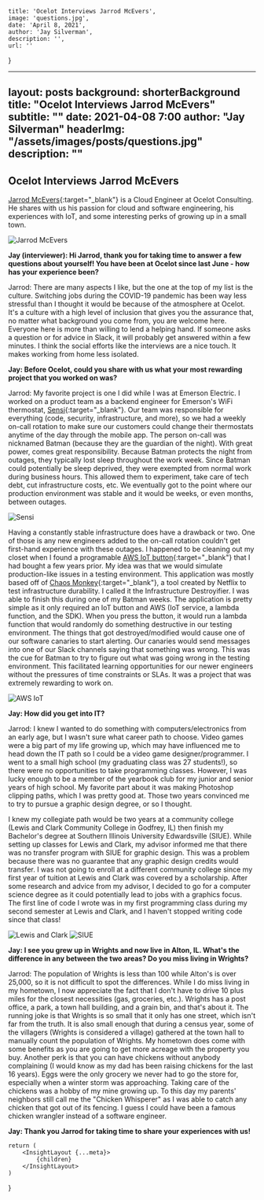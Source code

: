 
    title: 'Ocelot Interviews Jarrod McEvers',
    image: 'questions.jpg',
    date: 'April 8, 2021',
    author: 'Jay Silverman',
    description: '',
    url: ''
}

---
layout:      posts
background:  shorterBackground
title:       "Ocelot Interviews Jarrod McEvers"
subtitle:    ""
date:        2021-04-08 7:00
author:      "Jay Silverman"
headerImg:  "/assets/images/posts/questions.jpg"
description: ""
---

## Ocelot Interviews Jarrod McEvers

[Jarrod McEvers](https://www.linkedin.com/in/jarrod-mcevers-39b02670/){:target="_blank"} is a Cloud Engineer at Ocelot Consulting. He shares with us his passion for cloud and software engineering, his experiences with IoT, and some interesting perks of growing up in a small town.

![Jarrod McEvers](/assets/images/posts/2021-04-06-interview-jarrod/jarrod.jpg)

**Jay (interviewer): Hi Jarrod, thank you for taking time to answer a few questions about yourself! You have been at Ocelot since last June - how has your experience been?**

Jarrod: There are many aspects I like, but the one at the top of my list is the culture. Switching jobs during the COVID-19 pandemic has been way less stressful than I thought it would be because of the atmosphere at Ocelot. It's a culture with a high level of inclusion that gives you the assurance that, no matter what background you come from, you are welcome here. Everyone here is more than willing to lend a helping hand. If someone asks a question or for advice in Slack, it will probably get answered within a few minutes. I think the social efforts like the interviews are a nice touch. It makes working from home less isolated.

**Jay: Before Ocelot, could you share with us what your most rewarding project that you worked on was?**

Jarrod: My favorite project is one I did while I was at Emerson Electric. I worked on a product team as a backend engineer for Emerson's WiFi thermostat, [Sensi](https://sensi.emerson.com/en-us/products/wifi-thermostat){:target="_blank"}. Our team was responsible for everything (code, security, infrastructure, and more), so we had a weekly on-call rotation to make sure our customers could change their thermostats anytime of the day through the mobile app. The person on-call was nicknamed Batman (because they are the guardian of the night). With great power, comes great responsibility. Because Batman protects the night from outages, they typically lost sleep throughout the work week. Since Batman could potentially be sleep deprived, they were exempted from normal work during business hours. This allowed them to experiment, take care of tech debt, cut infrastructure costs, etc. We eventually got to the point where our production environment was stable and it would be weeks, or even months, between outages.

![Sensi](/assets/images/posts/2021-04-06-interview-jarrod/sensi.jpg)

Having a constantly stable infrastructure does have a drawback or two. One of those is any new engineers added to the on-call rotation couldn't get first-hand experience with these outages. I happened to be cleaning out my closet when I found a programable [AWS IoT button](https://www.amazon.com/gp/product/B01C7WE5WM){:target="_blank"} that I had bought a few years prior. My idea was that we would simulate production-like issues in a testing environment. This application was mostly based off of [Chaos Monkey](https://netflix.github.io/chaosmonkey/){:target="_blank"}, a tool created by Netflix to test infrastructure durability. I called it the Infrastructure Destroyifier. I was able to finish this during one of my Batman weeks. The application is pretty simple as it only required an IoT button and AWS (IoT service, a lambda function, and the SDK). When you press the button, it would run a lambda function that would randomly do something destructive in our testing environment. The things that got destroyed/modified would cause one of our software canaries to start alerting. Our canaries would send messages into one of our Slack channels saying that something was wrong. This was the cue for Batman to try to figure out what was going wrong in the testing environment. This facilitated learning opportunities for our newer engineers without the pressures of time constraints or SLAs. It was a project that was extremely rewarding to work on.

![AWS IoT](/assets/images/posts/2021-04-06-interview-jarrod/aws-iot.jpg)

**Jay: How did you get into IT?**

Jarrod: I knew I wanted to do something with computers/electronics from an early age, but I wasn't sure what career path to choose. Video games were a big part of my life growing up, which may have influenced me to head down the IT path so I could be a video game designer/programmer. I went to a small high school (my graduating class was 27 students!), so there were no opportunities to take programming classes. However, I was lucky enough to be a member of the yearbook club for my junior and senior years of high school. My favorite part about it was making Photoshop clipping paths, which I was pretty good at. Those two years convinced me to try to pursue a graphic design degree, or so I thought.

I knew my collegiate path would be two years at a community college (Lewis and Clark Community College in Godfrey, IL) then finish my Bachelor's degree at Southern Illinois University Edwardsville (SIUE). While setting up classes for Lewis and Clark, my advisor informed me that there was no transfer program with SIUE for graphic design. This was a problem because there was no guarantee that any graphic design credits would transfer. I was not going to enroll at a different community college since my first year of tuition at Lewis and Clark was covered by a scholarship. After some research and advice from my advisor, I decided to go for a computer science degree as it could potentially lead to jobs with a graphics focus. The first line of code I wrote was in my first programming class during my second semester at Lewis and Clark, and I haven't stopped writing code since that class!

![Lewis and Clark](/assets/images/posts/2021-04-06-interview-jarrod/lewis-and-clark.jpg)
![SIUE](/assets/images/posts/2021-04-06-interview-jarrod/siue.png)

**Jay: I see you grew up in Wrights and now live in Alton, IL. What's the difference in any between the two areas? Do you miss living in Wrights?**

Jarrod: The population of Wrights is less than 100 while Alton's is over 25,000, so it is not difficult to spot the differences. While I do miss living in my hometown, I now appreciate the fact that I don't have to drive 10 plus miles for the closest necessities (gas, groceries, etc.). Wrights has a post office, a park, a town hall building, and a grain bin, and that's about it. The running joke is that Wrights is so small that it only has one street, which isn't far from the truth. It is also small enough that during a census year, some of the villagers (Wrights is considered a village) gathered at the town hall to manually count the population of Wrights. My hometown does come with some benefits as you are going to get more acreage with the property you buy. Another perk is that you can have chickens without anybody complaining (I would know as my dad has been raising chickens for the last 16 years). Eggs were the only grocery we never had to go the store for, especially when a winter storm was approaching. Taking care of the chickens was a hobby of my mine growing up. To this day my parents' neighbors still call me the "Chicken Whisperer" as I was able to catch any chicken that got out of its fencing. I guess I could have been a famous chicken wrangler instead of a software engineer.

**Jay: Thank you Jarrod for taking time to share your experiences with us!**

    return (
        <InsightLayout {...meta}>
            {children}
        </InsightLayout>
    )
}
